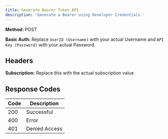 ```yaml
---
title: Generate Bearer Token API
description: 'Generate a Bearer using Developer Credentials.'
---
```


**Method:** POST <br />

**Basic Auth:** Replace `UserID (Username)` with your actual Username and `API Key (Password)` with your actual Password.

## Headers
**Subscription:** Replace this with the actual subscription value

## Response Codes

| Code | Description          |
| ---- | -------------------- |
| 200  | Successful           |
| 400  | Error                |
| 401  | Denied Access        |
